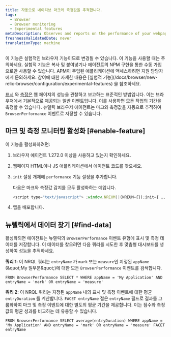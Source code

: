 ```yaml
---
title: 자동으로 네이티브 마크와 측정값을 추적합니다.
tags:
  - Browser
  - Browser monitoring
  - Experimental features
metaDescription: Observes and reports on the performance of your webpages by automatically tracking native marks and measures.
freshnessValidatedDate: never
translationType: machine
---
```


<Callout variant="important">
  이 기능은 실험적인 브라우저 기능이므로 변경될 수 있습니다. 이 기능을 사용할 때는 주의하세요. 실험적 기능은 복사 및 붙여넣기나 에이전트의 NPM 구현을 통한 수동 가입으로만 사용할 수 있습니다. APM이 주입된 애플리케이션에 액세스하려면 지원 담당자에게 문의하세요. 참여에 대한 자세한 내용은 [실험적 기능](/docs/browser/new-relic-browser/configuration/experimental-features) 을 참조하세요.
</Callout>

[표시](https://developer.mozilla.org/en-US/docs/Web/API/Performance/mark) 와 [측정은](https://developer.mozilla.org/en-US/docs/Web/API/Performance/measure) 웹 페이지의 성능을 관찰하고 보고하는 표준적인 방법입니다. 이는 브라우저에서 기본적으로 제공되는 일반 이벤트입니다. 이를 사용하면 모든 작업의 기간을 측정할 수 있습니다. 뉴렐릭 브라우저 에이전트는 마크와 측정값을 자동으로 추적하여 `BrowserPerformance` 이벤트로 저장할 수 있습니다.

## 마크 및 측정 모니터링 활성화 [#enable-feature]

이 기능을 활성화하려면:

1. 브라우저 에이전트 1.272.0 이상을 사용하고 있는지 확인하세요.

2. 웹페이지 HTML이나 JS 애플리케이션에서 에이전트 코드를 찾으세요.

3. `init` 설정 개체에 `performance` 기능 설정을 추가합니다.

   다음은 마크와 측정값 감지를 모두 활성화하는 예입니다.

   ```js
   <script type="text/javascript"> ;window.NREUM||(NREUM={});init={ …, performance: {capture_marks: true, capture_measures: true} }:
   ```

4. 앱을 배포합니다.

## 뉴렐릭에서 데이터 찾기 [#find-data]

활성화되면 에이전트는 뉴렐릭의 `BrowserPerformance` 이벤트 유형에 표시 및 측정 데이터를 저장합니다. 이 데이터를 찾으려면 다음 쿼리를 시도한 후 맞춤형 대시보드를 생성하여 성능을 추적하세요.

**쿼리 1**: 이 NRQL 쿼리는 `entryName` 가 `mark` 또는 `measure`인 지정된 `appName` (&amp;quot;My 일부분&amp;quot;)에 대한 모든 `BrowserPerformance` 이벤트를 검색합니다.

```nrql
FROM BrowserPerformance SELECT * WHERE appName = 'My Application' AND entryName = 'mark' OR entryName = 'measure'
```

**쿼리 2**: 이 NRQL 쿼리는 지정된 `appName` 내의 표시 및 측정 이벤트에 대한 평균 `entryDuration` 를 계산합니다. `FACET entryName` 절은 `entryName` 필드로 결과를 그룹화하여 마크 및 측정 이벤트에 대한 별도의 평균 기간을 제공합니다. 이는 점수와 측정값의 평균 성과를 비교하는 데 유용할 수 있습니다.

```nrql
FROM BrowserPerformance SELECT average(entryDuration) WHERE appName = 'My Application' AND entryName = 'mark' OR entryName = 'measure' FACET entryName
```